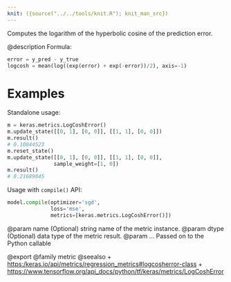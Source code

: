 ```yaml
---
knit: ({source("../../tools/knit.R"); knit_man_src})
---
```

Computes the logarithm of the hyperbolic cosine of the prediction error.

@description
Formula:

```python
error = y_pred - y_true
logcosh = mean(log((exp(error) + exp(-error))/2), axis=-1)
```

# Examples
Standalone usage:

```python
m = keras.metrics.LogCoshError()
m.update_state([[0, 1], [0, 0]], [[1, 1], [0, 0]])
m.result()
# 0.10844523
m.reset_state()
m.update_state([[0, 1], [0, 0]], [[1, 1], [0, 0]],
               sample_weight=[1, 0])
m.result()
# 0.21689045
```

Usage with `compile()` API:

```python
model.compile(optimizer='sgd',
              loss='mse',
              metrics=[keras.metrics.LogCoshError()])
```

@param name (Optional) string name of the metric instance.
@param dtype (Optional) data type of the metric result.
@param ... Passed on to the Python callable

@export
@family metric
@seealso
+ <https:/keras.io/api/metrics/regression_metrics#logcosherror-class>
+ <https://www.tensorflow.org/api_docs/python/tf/keras/metrics/LogCoshError>
